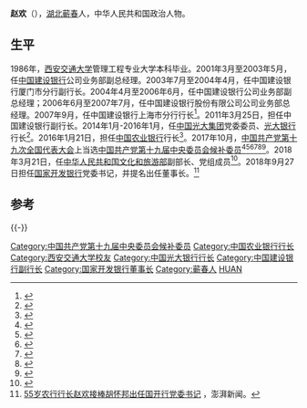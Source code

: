 '''赵欢'''（{{bd|1963年|12月}}），[[湖北|湖北]][[蕲春|蕲春]]人，中华人民共和国政治人物。

== 生平 ==
1986年，[[西安交通大学|西安交通大学]]管理工程专业大学本科毕业。2001年3月至2003年5月，任[[中国建设银行|中国建设银行]]公司业务部副总经理。2003年7月至2004年4月，任中国建设银行厦门市分行副行长。2004年4月至2006年6月，任中国建设银行公司业务部副总经理；2006年6月至2007年7月，任中国建设银行股份有限公司公司业务部总经理。2007年9月，任中国建设银行上海市分行行长<ref>{{cite news|title=银行行长密集换防 光大银行行长赵欢或官升半级|url=http://money.163.com/16/0105/10/BCIEIG5O00253B0H.html|accessdate=2016-02-20|agency=财新网|archive-url=https://web.archive.org/web/20170305013242/http://money.163.com/16/0105/10/BCIEIG5O00253B0H.html|archive-date=2017-03-05|dead-url=yes}}</ref>。2011年3月25日，担任中国建设银行副行长。2014年1月-2016年1月，任[[中国光大集团|中国光大集团]]党委委员、[[光大银行|光大银行]]行长<ref>{{cite news|title=光大银行原行长赵欢出任中国农业银行行长|url=http://news.163.com/16/0122/13/BDUI00Q400014JB5.html|accessdate=2016-02-20|agency=中国经济网|archive-url=https://web.archive.org/web/20170305013247/http://news.163.com/16/0122/13/BDUI00Q400014JB5.html|archive-date=2017-03-05|dead-url=yes}}</ref>。2016年1月21日，担任[[中国农业银行|中国农业银行]]行长<ref>{{cite news|title=52岁赵欢出任农行行长 前任违纪被降为正处级|url=http://www.pcpop.com/doc/1/1834/1834807.shtml|accessdate=2016-02-20|agency=湖南在线|issue=湖南在线}}{{Dead link|date=2018年9月 |bot=InternetArchiveBot |fix-attempted=yes }}</ref>。2017年10月，[[中国共产党第十九次全国代表大会|中国共产党第十九次全国代表大会]]上当选[[中国共产党第十九届中央委员会候补委员列表|中国共产党第十九届中央委员会候补委员]]<ref>{{cite news |title=中国共产党第十九届中央委员会候补委员名单（172名）|url=https://news.gmw.cn/2017-10/25/content_26593954.htm |accessdate=2021-08-18 |work=光明日报 |agency=光明网}}</ref><ref>{{cite news |title=十九届中央委员、候补委员、中央纪委委员名单 |url=http://news.cri.cn/20171024/f3e85cce-38bb-818d-ce36-bd4c66d0d4c6.html |accessdate=2021-08-18 |work=国际在线 |agency=国际在线}}</ref><ref>{{cite news |title=十九大受权发布：中国共产党第十九届中央委员会候补委员名单 |url=http://www.xinhuanet.com//politics/19cpcnc/2017-10/24/c_1121848883.htm |accessdate=2021-08-18 |work=新华网 |agency=新华网}}</ref><ref>{{cite news |title=中国共产党第十九届中央委员会候补委员名单|url=http://guoqing.china.com.cn/zy/2018-03/01/content_50628437.htm |accessdate=2021-08-18 |work=中国网 |agency=中国网}}</ref><ref>{{cite news |title=中国共产党第十九届中央委员会候补委员名单 |url=http://www.gov.cn/guoqing/2017-10/24/content_5432328.htm |accessdate=2021-08-18 |work=中国政府网 |agency=中国政府网}}</ref><ref>{{cite news |title=中国共产党第十九届中央委员会候补委员名单 |url=https://china.huanqiu.com/article/9CaKrnK5yXI |accessdate=2021-08-18 |work=环球网 |agency=环球网}}</ref>。2018年3月21日，任[[中华人民共和国文化和旅游部|中华人民共和国文化和旅游部]]副部长、党组成员<ref>{{cite news|title=文化和旅游部领导名单出炉：雒树刚、李金早、李群等集体亮相|url=http://m.thepaper.cn/newsDetail_forward_2036889|accessdate=2018-03-21|newspaper=澎湃新闻}}</ref>。2018年9月27日担任[[国家开发银行|国家开发银行]]党委书记，并提名出任董事长。<ref>[https://m.thepaper.cn/newsDetail_forward_2478737 55岁农行行长赵欢接棒胡怀邦出任国开行党委书记] {{Wayback|url=https://m.thepaper.cn/newsDetail_forward_2478737 |date=20190609084854 }}，澎湃新闻。</ref>

==参考==
{{reflist}}
{{-}}
{{start box}}
{{s-bus}}
{{s-before|[[胡怀邦|胡怀邦]]}}
{{s-title|[[国家开发银行|国家开发银行]]董事长|2018年9月-}}
{{s-inc}}
{{s-before|[[张云_(银行家)|张云]]}}
{{s-title|[[中国农业银行股份有限公司|中国农业银行股份有限公司]]行长|2016年1月21日-2018年9月}}
{{s-after|[[张青松|张青松]]}}
{{end box}}

{{DEFAULTSORT:Z}}
[[Category:中国共产党第十九届中央委员会候补委员|Category:中国共产党第十九届中央委员会候补委员]]
[[Category:中国农业银行行长|Category:中国农业银行行长]]
[[Category:西安交通大学校友|Category:西安交通大学校友]]
[[Category:中国光大银行行长|Category:中国光大银行行长]]
[[Category:中国建设银行副行长|Category:中国建设银行副行长]]
[[Category:国家开发银行董事长|Category:国家开发银行董事长]]
[[Category:蕲春人|Category:蕲春人]]
[[Category:赵姓|HUAN]]